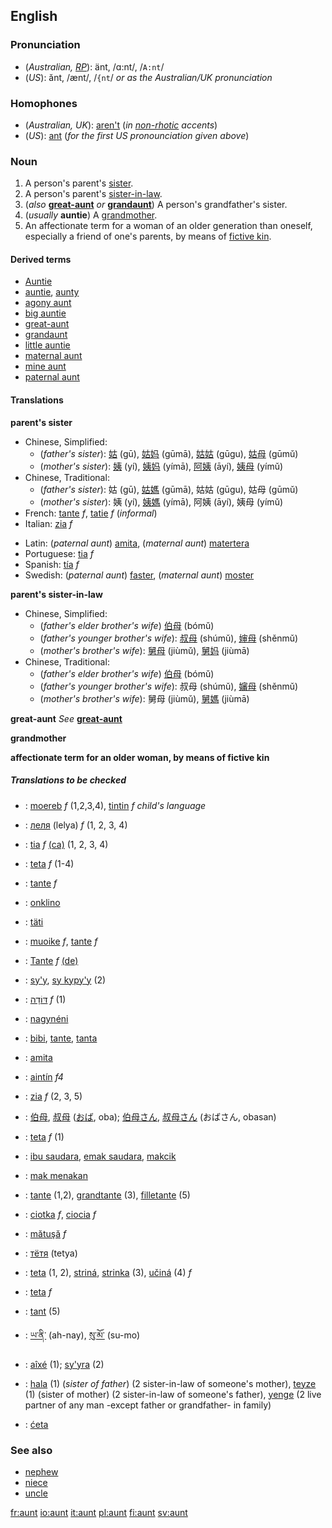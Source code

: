 ==English==
===Pronunciation===
*(''Australian, [[RP]]''): änt, /ɑ:nt/, /<tt>A:nt</tt>/
*(''US''): ănt, /ænt/, /<tt>{nt</tt>/ ''or as the Australian/UK pronunciation''

===Homophones===
*(''Australian, UK''): [[aren't]] (''in [[non-rhotic]] accents'')
*(''US''): [[ant]] (''for the first US pronounciation given above'')

===Noun===
{{en-noun-reg}}

#A person's parent's [[sister]].
#A person's parent's [[sister-in-law]].
#(''also'' '''[[great-aunt]]''' ''or'' '''[[grandaunt]]''') A person's grandfather's sister.
#(''usually'' '''auntie''') A [[grandmother]].
#An affectionate term for a woman of an older generation than oneself, especially a friend of one's parents, by means of [[fictive kin]].

====Derived terms====
*[[Auntie]]<!--nickname of the BBC-->
*[[auntie]], [[aunty]]
*[[agony aunt]]
*[[big auntie]] 
*[[great-aunt]]
*[[grandaunt]]
*[[little auntie]]
*[[maternal aunt]]
*[[mine aunt]]<!--#{{vulgar}} (''cant'') Mine aunt; a bawd or procuress: a title of eminence for the senior dells, who serve for instructresses, midwives, &c. for the [[dell]]s.-->
*[[paternal aunt]]

====Translations====
'''parent's sister'''
{{top}}
*Chinese, Simplified:
**(''father's sister''): [[姑]] (gū), [[姑妈]] (gūmā), [[姑姑]] (gūgu), [[姑母]] (gūmǔ)
**(''mother's sister''): [[姨]] (yí), [[姨妈]] (yímā), [[阿姨]] (āyí), [[姨母]] (yímǔ)
*Chinese, Traditional:
**(''father's sister''): 姑 (gū), [[姑媽]] (gūmā), 姑姑 (gūgu), 姑母 (gūmǔ)
**(''mother's sister''): 姨 (yí), [[姨媽]] (yímā), 阿姨 (āyí), 姨母 (yímǔ)
*French: [[tante]] ''f'', [[tatie]] ''f'' (''informal'')
*Italian: [[zia]] ''f''
{{mid}}
*Latin: (''paternal aunt'') [[amita]], (''maternal aunt'') [[matertera]]
*Portuguese: [[tia]] ''f''
*Spanish: [[tía]] ''f''
*Swedish: (''paternal aunt'') [[faster#Swedish|faster]], (''maternal aunt'') [[moster]]
{{bottom}}

'''parent's sister-in-law'''
{{top}}
*Chinese, Simplified:
**(''father's elder brother's wife'') [[伯母]] (bómǔ)
**(''father's younger brother's wife''): [[叔母]] (shúmǔ), [[婶母]] (shěnmǔ)
**(''mother's brother's wife''): [[舅母]] (jiùmǔ), [[舅妈]] (jiùmā)
*Chinese, Traditional:
**(''father's elder brother's wife'') [[伯母]] (bómǔ)
**(''father's younger brother's wife''): 叔母 (shúmǔ), [[嬸母]] (shěnmǔ)
**(''mother's brother's wife''): 舅母 (jiùmǔ), [[舅媽]] (jiùmā)
{{mid}}
{{bottom}}

'''great-aunt'''
''See'' '''[[great-aunt]]'''

'''grandmother'''
{{top}}
{{mid}}
{{bottom}}

'''affectionate term for an older woman, by means of fictive kin'''
{{top}}
{{mid}}
{{bottom}}

=====Translations to be checked=====
<!--Remove this section once all of the translations below have been moved into the tables above.-->
{{checktrans}}
*{{ttbc|Breton}}: [[moereb]] ''f'' (1,2,3,4), [[tintin]] ''f'' ''child's language''
*{{ttbc|Bulgarian}}: [[леля]] (lelya) ''f'' (1, 2, 3, 4)
*{{ttbc|Catalan}}: [[tia]] ''f'' [[:ca:tia|(ca)]] (1, 2, 3, 4)
*{{ttbc|Czech}}: [[teta]] ''f'' (1-4)
*{{ttbc|Dutch}}: [[tante]] ''f''
*{{ttbc|Esperanto}}: [[onklino]]
*{{ttbc|Finnish}}: [[täti]]
*{{ttbc|Frisian}}: [[muoike]] ''f'', [[tante]] ''f''
*{{ttbc|German}}: [[Tante]] ''f'' [[:de:Tante|(de)]]
*{{ttbc|Guaraní}}: [[sy'y]], [[sy kypy'y]] (2)
*{{ttbc|Hebrew}}: [[דודה|דּוֹדָה]] ''f'' (1)
*{{ttbc|Hungarian}}: [[nagynéni]]
*{{ttbc|Indonesian}}: [[bibi]], [[tante]], [[tanta]]
*{{ttbc|Interlingua}}: [[amita]]
*{{ttbc|Irish}}: [[aintín]] ''f4''
*{{ttbc|Italian}}: [[zia]] ''f'' (2, 3, 5)
*{{ttbc|Japanese}}: [[伯母]], [[叔母]] ([[おば]], oba); [[伯母さん]], [[叔母さん]] (おばさん, obasan)
*{{ttbc|Lithuanian}}: [[teta]] ''f'' (1)
*{{ttbc|Malay}}: [[ibu saudara]], [[emak saudara]], [[makcik]]
*{{ttbc|Malay, Northern}}: [[mak menakan]]
*{{ttbc|Norwegian}}: [[tante#Norwegian|tante]] {{f}} (1,2), [[grandtante]] (3), [[filletante]] (5)
*{{ttbc|Polish}}: [[ciotka]] ''f'', [[ciocia]] ''f''
*{{ttbc|Romanian}}: [[mătuşă]] ''f''
*{{ttbc|Russian}}: [[тетя|тётя]] (tetya)
*{{ttbc|Slovak}}: [[teta]] (1, 2), [[striná]], [[strinka]] (3), [[učiná]] (4)  ''f''
*{{ttbc|Slovene}}: [[teta]] ''f''
*{{ttbc|Swedish}}: [[tant#Swedish|tant]] (5)
*{{ttbc|Tibetan}}: [[ཡ་ནི་]] (ah-nay), [[སུ་མོ་]] (su-mo)
*{{ttbc|Tupinambá}}: [[aîxé]] (1); [[sy'yra]] (2)
*{{ttbc|Turkish}}: [[hala]] (1) (''sister of father'') (2 sister-in-law of someone's mother), [[teyze]] (1) (sister of mother) (2  sister-in-law of someone's father), [[yenge]] (2 live partner of any man -except father or grandfather- in family)
*{{ttbc|Upper Sorbian}}: [[ćeta]]

===See also===
*[[nephew]]
*[[niece]]
*[[uncle]]

[[fr:aunt]]
[[io:aunt]]
[[it:aunt]]
[[pl:aunt]]
[[fi:aunt]]
[[sv:aunt]]